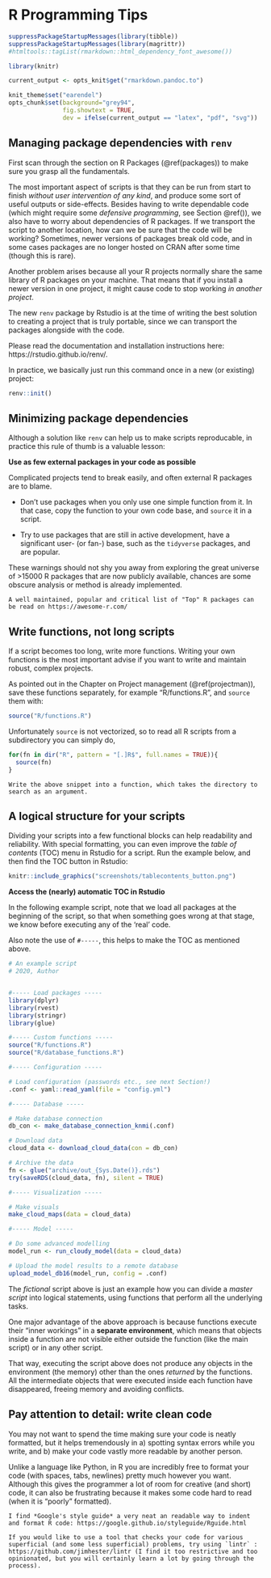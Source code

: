# R Programming Tips {#programmingtips}


```r
suppressPackageStartupMessages(library(tibble))
suppressPackageStartupMessages(library(magrittr))
#htmltools::tagList(rmarkdown::html_dependency_font_awesome())

library(knitr)

current_output <- opts_knit$get("rmarkdown.pandoc.to")

knit_theme$set("earendel")
opts_chunk$set(background="grey94", 
               fig.showtext = TRUE,
               dev = ifelse(current_output == "latex", "pdf", "svg"))
```



## Managing package dependencies with `renv`

First scan through the section on R Packages (\@ref(packages)) to make sure you grasp all the fundamentals.

The most important aspect of scripts is that they can be run from start to finish *without user intervention of any kind*, and produce some sort of useful outputs or side-effects. 
Besides having to write dependable code (which might require some *defensive programming*, see Section \@ref()), we also have to worry about dependencies of R packages. If we transport the script to another location, how can we be sure that the code will be working? Sometimes, newer versions of packages break old code, and in some cases packages are no longer hosted on CRAN after some time (though this is rare).

Another problem arises because all your R projects normally share the same library of R packages on your machine. That means that if you install a newer version in one project, it might cause code to stop working *in another project*. 

The new `renv` package by Rstudio is at the time of writing the best solution to creating a project that is truly portable, since we can transport the packages alongside with the code.

Please read the documentation and installation instructions here: https://rstudio.github.io/renv/.

In practice, we basically just run this command once in a new (or existing) project:

```r
renv::init()
```


## Minimizing package dependencies

Although a solution like `renv` can help us to make scripts reproducable, in practice this rule of thumb is a valuable lesson:

**Use as few external packages in your code as possible**

Complicated projects tend to break easily, and often external R packages are to blame. 

- Don't use packages when you only use one simple function from it. In that case, copy the function to your own code base, and `source` it in a script.

- Try to use packages that are still in active development, have a significant user- (or fan-) base, such as the `tidyverse` packages, and are popular.

These warnings should not shy you away from exploring the great universe of >15000 R packages that are now publicly available, chances are some obscure analysis or method is already implemented.

```block2
A well maintained, popular and critical list of "Top" R packages can be read on https://awesome-r.com/
```


## Write functions, not long scripts

If a script becomes too long, write more functions. Writing your own functions is the most important advise if you want to write and maintain robust, complex projects.

As pointed out in the Chapter on Project management (\@ref(projectman)), save these functions separately, for example "R/functions.R", and `source` them with:

```r
source("R/functions.R")
```

Unfortunately `source` is not vectorized, so to read all R scripts from a subdirectory you can simply do,

```r
for(fn in dir("R", pattern = "[.]R$", full.names = TRUE)){
  source(fn)
}
```


```block2
Write the above snippet into a function, which takes the directory to search as an argument.
```




## A logical structure for your scripts

Dividing your scripts into a few functional blocks can help readability and reliability. 
With special formatting, you can even improve the *table of contents* (TOC) menu in Rstudio for a script. Run the example below, and then find the TOC button in Rstudio:

```r
knitr::include_graphics("screenshots/tablecontents_button.png")
```

**Access the (nearly) automatic TOC in Rstudio**


In the following example script, note that we load all packages at the beginning of the script, so that when something goes wrong at that stage, we know before executing any of the 'real' code.

Also note the use of `#-----`, this helps to make the TOC as mentioned above.

```r
# An example script
# 2020, Author


#----- Load packages -----
library(dplyr)
library(rvest)
library(stringr)
library(glue)

#----- Custom functions -----
source("R/functions.R")
source("R/database_functions.R")

#----- Configuration -----

# Load configuration (passwords etc., see next Section!)
.conf <- yaml::read_yaml(file = "config.yml")

#----- Database -----

# Make database connection
db_con <- make_database_connection_knmi(.conf)

# Download data
cloud_data <- download_cloud_data(con = db_con)

# Archive the data
fn <- glue("archive/out_{Sys.Date()}.rds")
try(saveRDS(cloud_data, fn), silent = TRUE)

#----- Visualization -----

# Make visuals
make_cloud_maps(data = cloud_data)

#----- Model -----

# Do some advanced modelling
model_run <- run_cloudy_model(data = cloud_data)

# Upload the model results to a remote database
upload_model_db16(model_run, config = .conf)

```

The *fictional* script above is just an example how you can divide a *master script* into logical statements, using functions that perform all the underlying tasks.

One major advantage of the above approach is because functions execute their "inner workings" in a **separate environment**, which means that objects inside a function are not visible either outside the function (like the main script) or in any other script. 

That way, executing the script above does not produce any objects in the environment (the memory) other than the ones *returned* by the functions. All the intermediate objects that were executed inside each function have disappeared, freeing memory and avoiding conflicts.


## Pay attention to detail: write clean code

You may not want to spend the time making sure your code is neatly formatted, but it helps tremendously in a) spotting syntax errors while you write, and b) make your code vastly more readable by another person.

Unlike a language like Python, in R you are incredibly free to format your code (with spaces, tabs, newlines) pretty much however you want. Although this gives the programmer a lot of room for creative (and short) code, it can also be frustrating because it makes some code hard to read (when it is "poorly" formatted).

```block2
I find *Google's style guide* a very neat an readable way to indent and format R code: https://google.github.io/styleguide/Rguide.html
```

```block2
If you would like to use a tool that checks your code for various superficial (and some less superficial) problems, try using `lintr` : https://github.com/jimhester/lintr (I find it too restrictive and too opinionated, but you will certainly learn a lot by going through the process).
```












